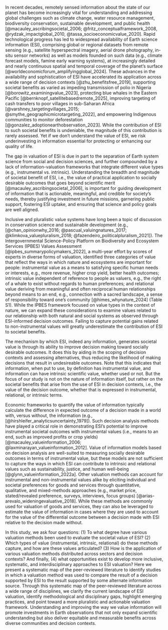 In recent decades, remotely sensed information about the state of our planet has become increasingly vital for understanding and addressing global challenges such as climate change, water resource management, biodiversity conservation, sustainable development, and public health [@macauley_ascribingsocietal_2006; @fritz_conceptualframework_2008, @rydzak_impactglobal_2010, @tassa_socioeconomicvalue_2020]. Rapid technological progress has led to widespread availability of Earth science information (ESI), comprising global or regional datasets from remote sensing (e.g., satellite hyperspectral imagery, aerial drone photography, in-situ sensor networks) as well as models founded on such data (e.g., climate forecast models, famine early warning systems), at increasingly detailed and nearly continuous spatial and temporal coverage of the planet’s surface [@worldeconomicforum_amplifyingglobal_2024]. These advances in the availability and sophistication of ESI have accelerated its application across a wide range of decision contexts [@zhu_benefitsfree_2019], supporting societal benefits as varied as impeding transmission of polio in Nigeria [@borowitz_examiningvalue_2023], protecting blue whales in the Eastern Pacific [@bernknopf_satellitebasedremote_2025], improving targeting of cash transfers to poor villages in sub-Saharan Africa [@varshney_targetingvillages_2015; @smythe_geographicmicrotargeting_2022], and empowering Indigenous communities to monitor deforestation [@gonzalez_adoptionearthobservation_2023]. While the contribution of ESI to such societal benefits is undeniable, the magnitude of this contribution is rarely assessed. Yet if we don't understand the value of ESI, we risk underinvesting in information essential for protecting or enhancing our quality of life.

The gap in valuation of ESI is due in part to the separation of Earth system science from social and decision sciences, and further compounded by a lack of information-valuation frameworks that integrate different value types (e.g., instrumental vs. intrinsic).  Understanding the breadth and magnitude of societal benefit of ESI, i.e., the value of practical application to socially desirable outcomes that goes beyond scientific merit [@macauley_ascribingsocietal_2006], is important for guiding development of information that is actionable, meaningful, and credible for society’s needs, thereby justifying investment in future missions, garnering public support, fostering ESI uptake, and ensuring that science and policy goals are well aligned.

Inclusive and pluralistic value systems have long been a topic of discussion in conservation science and sustainable development (e.g., [@chan_opinionwhy_2016; @pascual_valuingnatures_2017; @klimkova_valuepluralism_2018; @fazendeiro_politicalpluralism_2021]). The Intergovernmental Science-Policy Platform on Biodiversity and Ecosystem Services (IPBES) Values Assessment [@ipbes_summarypolicymakers_2022], a multi-year effort by scores of experts in diverse forms of valuation, identified three categories of value that reflect the ways in which nature and ecosystems are important for people: instrumental value as a means to satisfying specific human needs or interests, e.g., more revenue, higher crop yield, better health outcomes; intrinsic value independent of reference to people as valuers, e.g., the right of a whale to exist without regards to human preferences; and relational value deriving from meaningful and often reciprocal human relationships beyond means to an end, e.g., connection with a sacred landscape, a sense of responsibility toward one's community [@himes_whynature_2024] (Table S1).  While the IPBES framework focused on value types in the context of nature, we can expand these considerations to examine values related to our relationship with both natural and social systems as observed through ESI-informed decision outcomes.  Failing to capture potential gains related to non-instrumental values will greatly underestimate the contribution of ESI to societal benefits.

The mechanism by which ESI, indeed any information, generates societal value is through its ability to improve decision making toward socially desirable outcomes.  It does this by aiding in the scoping of decision contexts and assessing alternatives, thus reducing the likelihood of making decisions that result in undesireable outcomes.  Note that this indicates that information, when put to use, by definition has instrumental value, and information can have intrinsic scientific value, whether used or not.  But the focus of our study is not on the nature of information itself, but rather on the societal benefits that arise from the use of ESI in decision contexts, i.e., the value of the decision outcome, whether that is expressed in instrumental, relational, or intrinsic terms.

Economic frameworks to quantify the value of information typically calculate the difference in expected outcome of a decision made in a world with, versus without, the information (e.g., [@hirshleifer_analyticsuncertainty_1979]).  Such decision analysis methods have played a critical role in demonstrating ESI’s potential to improve instrumental societal outcomes with instrumental values (i.e., means to an end, such as improved profits or crop yields) [@macauley_valueinformation_2006; @laxminarayan_valueinformation_2012].  Value of information models based on decision analysis are well-suited to measuring socially desirable outcomes in terms of instrumental value, but these models are not sufficient to capture the ways in which ESI can contribute to intrinsic and relational values such as sustainability, justice, and human well-being [@glynn_valueinformation_2022a].  Other valuation methods can account for instrumental and non-instrumental values alike by eliciting individual and societal preferences for goods and services through quantitative, qualitative, and mixed-methods approaches (e.g., market price, stated/revealed preference, surveys, interviews, focus groups) [@arias-arevalo_wideningevaluative_2018].  While these methods are commonly used for valuation of goods and services, they can also be leveraged to estimate the value of information in cases where they are used to account for the value of the differential outcome between a decision made with ESI relative to the decision made without.

In this study, we ask four questions: (1) To what degree have various valuation methods been used to evaluate the societal value of ESI? (2) Which types of value (instrumental, intrinsic, relational) do these methods capture, and how are these values articulated? (3) How is the application of various valuation methods distributed across sectors and decision contexts? And finally, (4) what opportunities exist to develop more inclusive, systematic, and interdisciplinary approaches to ESI valuation? Here we present a systematic map of the peer-reviewed literature to identify studies in which a valuation method was used to compare the result of a decision supported by ESI to the result supported by some alternate information source.  Through this systematic map of the peer-reviewed literature across a wide range of disciplines, we clarify the current landscape of ESI valuation, identify methodological and disciplinary gaps, highlight emerging practices, and point toward a more pluralistic and actionable valuation framework. Understanding and improving the way we value information will promote investments in Earth observations that not only expand scientific understanding but also deliver equitable and measurable benefits across diverse communities and decision contexts.